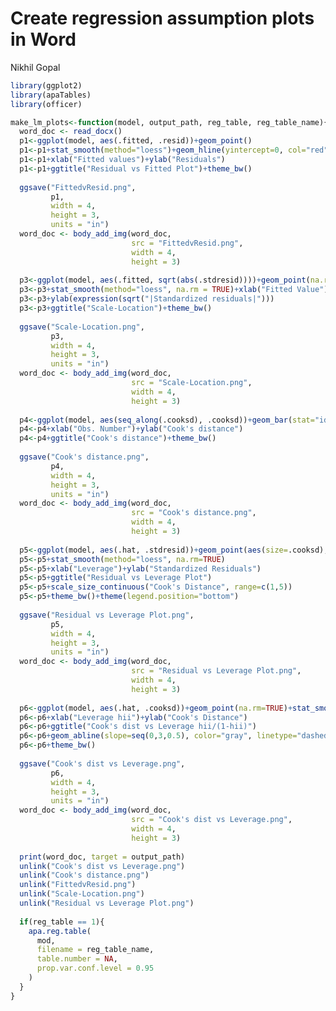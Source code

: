 # Create regression assumption plots in Word

Nikhil Gopal

```r

library(ggplot2)
library(apaTables)
library(officer)

make_lm_plots<-function(model, output_path, reg_table, reg_table_name){
  word_doc <- read_docx()
  p1<-ggplot(model, aes(.fitted, .resid))+geom_point()
  p1<-p1+stat_smooth(method="loess")+geom_hline(yintercept=0, col="red", linetype="dashed")
  p1<-p1+xlab("Fitted values")+ylab("Residuals")
  p1<-p1+ggtitle("Residual vs Fitted Plot")+theme_bw()
  
  ggsave("FittedvResid.png",
         p1,
         width = 4,
         height = 3,
         units = "in")
  word_doc <- body_add_img(word_doc,
                           src = "FittedvResid.png",
                           width = 4,
                           height = 3)
  
  p3<-ggplot(model, aes(.fitted, sqrt(abs(.stdresid))))+geom_point(na.rm=TRUE)
  p3<-p3+stat_smooth(method="loess", na.rm = TRUE)+xlab("Fitted Value")
  p3<-p3+ylab(expression(sqrt("|Standardized residuals|")))
  p3<-p3+ggtitle("Scale-Location")+theme_bw()
  
  ggsave("Scale-Location.png",
         p3,
         width = 4,
         height = 3,
         units = "in")
  word_doc <- body_add_img(word_doc,
                           src = "Scale-Location.png",
                           width = 4,
                           height = 3)
  
  p4<-ggplot(model, aes(seq_along(.cooksd), .cooksd))+geom_bar(stat="identity", position="identity")
  p4<-p4+xlab("Obs. Number")+ylab("Cook's distance")
  p4<-p4+ggtitle("Cook's distance")+theme_bw()
  
  ggsave("Cook's distance.png",
         p4,
         width = 4,
         height = 3,
         units = "in")
  word_doc <- body_add_img(word_doc,
                           src = "Cook's distance.png",
                           width = 4,
                           height = 3)
  
  p5<-ggplot(model, aes(.hat, .stdresid))+geom_point(aes(size=.cooksd), na.rm=TRUE)
  p5<-p5+stat_smooth(method="loess", na.rm=TRUE)
  p5<-p5+xlab("Leverage")+ylab("Standardized Residuals")
  p5<-p5+ggtitle("Residual vs Leverage Plot")
  p5<-p5+scale_size_continuous("Cook's Distance", range=c(1,5))
  p5<-p5+theme_bw()+theme(legend.position="bottom")
  
  ggsave("Residual vs Leverage Plot.png",
         p5,
         width = 4,
         height = 3,
         units = "in")
  word_doc <- body_add_img(word_doc,
                           src = "Residual vs Leverage Plot.png",
                           width = 4,
                           height = 3)
  
  p6<-ggplot(model, aes(.hat, .cooksd))+geom_point(na.rm=TRUE)+stat_smooth(method="loess", na.rm=TRUE)
  p6<-p6+xlab("Leverage hii")+ylab("Cook's Distance")
  p6<-p6+ggtitle("Cook's dist vs Leverage hii/(1-hii)")
  p6<-p6+geom_abline(slope=seq(0,3,0.5), color="gray", linetype="dashed")
  p6<-p6+theme_bw()
  
  ggsave("Cook's dist vs Leverage.png",
         p6,
         width = 4,
         height = 3,
         units = "in")
  word_doc <- body_add_img(word_doc,
                           src = "Cook's dist vs Leverage.png",
                           width = 4,
                           height = 3)
  
  print(word_doc, target = output_path)
  unlink("Cook's dist vs Leverage.png")
  unlink("Cook's distance.png")
  unlink("FittedvResid.png")
  unlink("Scale-Location.png")
  unlink("Residual vs Leverage Plot.png")
  
  if(reg_table == 1){
    apa.reg.table(
      mod,
      filename = reg_table_name,
      table.number = NA,
      prop.var.conf.level = 0.95
    )
  }
}


```
